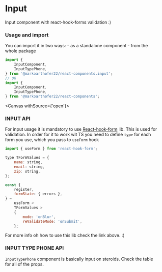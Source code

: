
# Input

Input component with react-hook-forms validation :)

### Usage and import

You can import it in two ways: - as a standalone component - from the whole package

```jsx
import {
    InputComponent,
    InputTypePhone,
} from '@markoarthofer22/react-components.input';
// OR
import {
    InputComponent,
    InputTypePhone,
} from '@markoarthofer22/react-components';
```

<Canvas withSource={'open'}>
    <Story id='designs-atoms-inputs--default' />
</Canvas>

### INPUT API

For input usage it is mandatory to use [React-hook-form](https://react-hook-form.com/) lib. This is used for validation. In order for it to work wit TS you need to define `type` for each form you use, which you pass to `useForm` hook

```jsx
import { useForm } from 'react-hook-form';

type TFormValues = {
    name: string,
    email: string,
    zip: string,
};

const {
    register,
    formState: { errors },
} =
    useForm <
    TFormValues >
    {
        mode: 'onBlur',
        reValidateMode: 'onSubmit',
    };
```

For more info oh how to use this lib check the link above. :)

<div style={{ marginBottom: '50px' }} />

<ArgsTable of={InputComponent} />

### INPUT TYPE PHONE API

`InputTypePhone` component is basically input on steroids. Check the table for all of the props.

<div style={{ marginBottom: '50px' }} />

<ArgsTable of={InputTypePhone} />
